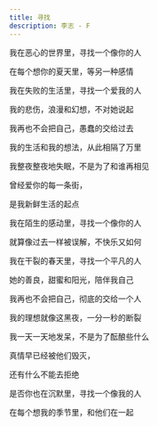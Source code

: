 ```yaml
---
title: 寻找
description: 李志 - F
---
```


我在恶心的世界里，寻找一个像你的人

在每个想你的夏天里，等另一种感情

我在失败的生活里，寻找一个爱我的人

我的悲伤，浪漫和幻想，不对她说起



我再也不会把自己，愚蠢的交给过去

我的生活和我的想法，从此相隔了万里

我整夜整夜地失眠，不是为了和谁再相见

曾经爱你的每一条街，

是我新鲜生活的起点



我在陌生的感动里，寻找一个像你的人

就算像过去一样被误解，不快乐又如何

我在干裂的春天里，寻找一个平凡的人

她的善良，甜蜜和阳光，陪伴我自己



我再也不会把自己，彻底的交给一个人

我的理想就像这黑夜，一分一秒的断裂

我一天一天地发呆，不是为了酝酿些什么

真情早已经被他们毁灭，

还有什么不能去拒绝



是否你也在沉默里，寻找一个像我的人

在每个想我的季节里，和他们在一起
